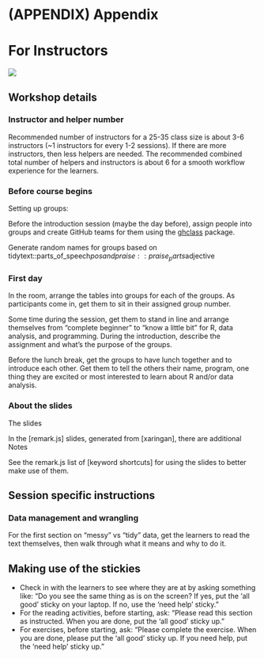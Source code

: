 # (APPENDIX) Appendix {-}

# For Instructors

![](https://img.shields.io/badge/document%20status-in%20progress-orange?style=flat-square)

## Workshop details

### Instructor and helper number

Recommended number of instructors for a 25-35 class size is about 3-6
instructors (~1 instructors for every 1-2 sessions). If there are more instructors,
then less helpers are needed. The recommended combined total number of helpers
and instructors is about 6 for a smooth workflow experience for the learners.

### Before course begins

Setting up groups:

Before the introduction session (maybe the day before),
assign people into groups and create GitHub teams for them using the [ghclass] package.

Generate random names for groups based on tidytext::parts_of_speech$pos and
praise::praise_parts$adjective

### First day

In the room, arrange the tables into groups for each of the groups.
As participants come in, get them to sit in their assigned group number.

Some time during the session, get them to stand in line and arrange themselves from 
"complete beginner" to "know a little bit" for R, data analysis, and programming.
During the introduction, describe the assignment and what's the purpose of the groups.

[ghclass]: https://rundel.github.io/ghclass

Before the lunch break, get the groups to have lunch together and 
to introduce each other. Get them to tell the others their name, 
program, one thing they are excited or 
most interested to learn about R and/or data analysis.

### About the slides

The slides 

In the [remark.js] slides, generated from [xaringan], 
there are additional Notes

See the remark.js list of [keyword shortcuts] for using the slides to better
make use of them.

## Session specific instructions

### Data management and wrangling

For the first section on "messy" vs "tidy" data, 
get the learners to read the text themselves, 
then walk through what it means and why to do it.

## Making use of the stickies

- Check in with the learners to see where they are at by asking something like:
"Do you see the same thing as is on the screen? 
If yes, put the 'all good' sticky on your laptop. 
If no, use the 'need help' sticky."
- For the reading activities, before starting, ask:
"Please read this section as instructed. 
When you are done, put the 'all good' sticky up."
- For exercises, before starting, ask:
"Please complete the exercise. When you are done,
please put the 'all good' sticky up.
If you need help, put the 'need help' sticky up."
